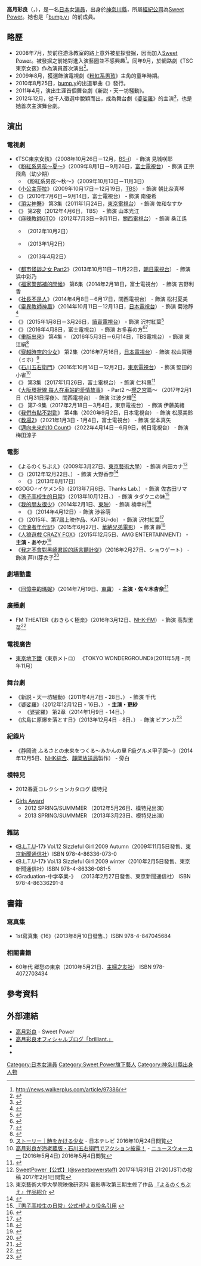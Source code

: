 {{noteTA
|G1=JP Show
}}
{{藝人
|姓名 = 高月彩良
|類型 = 女演員 
|圖片 =
|圖片尺寸 = 
|圖片簡介 = 
|本名 = 
|外文名 = 高月彩良
|外文 = ja
|羅馬拼音 = Takatsuki Sara
|英文名 = 
|暱稱 = 
|其他藝名 = 
|國籍 = {{JPN}}
|民族 = 
|籍貫 = 
|出生日期 = {{Birth_date_and_age|1997|8|10}}
|出生地點 = {{JPN}}[[神奈川縣|神奈川縣]]
|逝世日期 = 
|逝世地點 = 
|職業 = [[演員|演員]]
|語言 = 
|教育程度 = 
|母校 = 
|宗教信仰 = 
|配偶 = 
|兒女 = 
|父母 = 
|親屬 = 
|音樂類型 = 
|演奏樂器 = 
|出道地點 = 
|出道日期 = 
|出道作 = 
|代表作 = 
|著名角色 = 
|活躍年代 = 2008年－
|唱片公司 = 
|經紀公司 = [[Sweet_Power|Sweet Power]]
|網站 = http://sweetpower.jp/sweetpower/sara/
|相關團體 = 
|IMDb = 3268918
|現任成員 = 
|過往成員 = 
|獎項 = 
}}
{{Japanese|japanese=高月 彩良|kana=たかつき さら|romaji=Takatsuki Sara}}
'''高月彩良'''（{{lang-ja|'''高月 彩良'''}}，{{bd|1997年|8月10日|catIdx=Takatsuki, Sara}}），是一名[[日本|日本]]女[[演員|演員]]，出身於[[神奈川縣|神奈川縣]]，所屬[[經紀公司|經紀公司]]為[[Sweet_Power|Sweet Power]]。她也是「[[bump.y|bump.y]]」的前成員。

== 略歷 ==
* 2008年7月，於前往游泳教室的路上意外被星探發掘，因而加入[[Sweet_Power|Sweet Power]]。被發掘之前她對進入演藝圈並不感興趣<ref name="taidan">http://news.walkerplus.com/article/97386/</ref>。同年9月，於網路劇《TSC東京女孩》作為演員首次演出<ref>{{cite interview |subject=高月彩良 |interviewer=高倉文紀 |title=演技も歌うことも、好きです |url=http://www.cm-girls.jp/ng_interview_display.php?id=11 |program=NextCMGirls.jp |date=2012-05-22 |accessdate=2013-10-14}}</ref>。
* 2009年8月，獲選飾演電視劇《[[粉紅系男孩#電視劇|粉紅系男孩]]》主角的童年時期。
* 2010年8月25日，[[bump.y|bump.y]]的出道單曲《{{link-ja|voice (bump.y單曲)|voice (bump.yの曲)|voice}}》發行。
* 2011年4月，演出生涯首個舞台劇《新説・天一坊騒動》。
* 2012年12月，從千人徵選中脫穎而出，成為舞台劇《[[婆娑羅|婆娑羅]]》的主演<ref>{{cite news |title=高月彩良 1/1000主演射止めた |newspaper=東京中日スポーツ |publisher=中日新聞東京本社 |date=2012年9月26日 }}</ref>，也是她首次主演舞台劇。

== 演出 ==
=== 電視劇 ===
* 《TSC東京女孩》（2008年10月26日－12月，[[BS-TBS|BS-i]]） - 飾演 見城咲耶 
* 《[[粉紅系男孩#電視劇|粉紅系男孩〜夏〜]]》（2009年8月1日－9月26日，[[富士電視台|富士電視台]]） - 飾演 正宗飛鳥（幼少期）
** 《粉紅系男孩〜秋〜》（2009年10月13日－11月3日） 
* 《[[小公主莎拉_(電視劇)|小公主莎拉]]》（2009年10月17日－12月19日，[[TBS電視台|TBS]]） - 飾演 朝比奈真琴 
* 《{{link-ja|逃亡律師|逃亡弁護士 成田誠#テレビドラマ}}》（2010年7月6日－9月14日，富士電視台） - 飾演 南優希 
* 《[[頂尖神醫#電視劇|頂尖神醫]]》 第3集（2011年1月24日，[[東京電視台|東京電視台]]） - 飾演 佐和なすか 
* 《{{link-ja|黑板〜與時代戰鬥的教師們〜|ブラックボード〜時代と戦った教師たち〜}}》 第2夜（2012年4月6日，TBS） - 飾演 山本光江 
* 《[[GTO_(2012年電視劇)|麻辣教師GTO]]》（2012年7月3日－9月11日，[[關西電視台|關西電視台]]） - 飾演 桑江遙 
** {{lang|ja|秋も鬼暴れスペシャル}}（2012年10月2日）
** {{lang|ja|正月スペシャル! 冬休みも熱血授業だ}}（2013年1月2日）
** {{lang|ja|完結編〜さらば鬼塚! 卒業スペシャル〜}}（2013年4月2日）
* 《[[都市怪談之女|都市怪談之女 Part2]]》（2013年10月11日－11月22日，[[朝日電視台|朝日電視台]]） - 飾演 浜中彩乃
* 《[[福家警部補的問候#電視劇2014|福家警部補的問候]]》 第6集（2014年2月18日，富士電視台） - 飾演 吉野利香 
* 《[[社長不是人|社長不是人]]》（2014年4月8日－6月17日，關西電視台） - 飾演 松村夏美 
* 《[[靈異教師神眉#電視連續劇|靈異教師神眉]]》（2014年10月11日－12月13日，[[日本電視台|日本電視台]]） - 飾演 菊池靜<ref>{{cite web|author =毎日新聞デジタル|url =http://mantan-web.jp/2014/09/06/20140906dog00m200008000c.html|title =地獄先生ぬ〜べ〜：美奈子先生役に優香 松井愛莉、高月彩良も|date=2014-09-06|accessdate=2014-09-07}}</ref>
* 《{{link-ja|五星級旅遊～最好的旅行將導覽給您！！～|五つ星ツーリスト〜最高の旅、ご案内します!!〜}}》（2015年1月8日－3月26日，[[讀賣電視台|讀賣電視台]]） - 飾演 沢村紅葉<ref>{{cite web|author =オリコンスタイル|url =http://www.oricon.co.jp/news/2045165/full/|title =渡辺直美、ドラマ初主演で“旅の達人”に「激ヤバっすね」|date=2014-12-02|accessdate=2014-12-03}}</ref>
* 《{{link-ja|陽炎圖畫|かげろう絵図}}》（2016年4月8日，富士電視台） - 飾演 お多喜の方<ref>{{Cite web |url=http://www.fujitv.co.jp/kagero-ezu/character.html |title=人物紹介　｜　かげろう絵図 |publisher=フジテレビ |accessdate=2016-04-23 |archive-url=https://web.archive.org/web/20160427124424/http://www.fujitv.co.jp/kagero-ezu/character.html |archive-date=2016-04-27 |dead-url=yes }}</ref><ref>{{Cite web |date=2016-04-04 |url=http://navicon.jp/news/36335/ |title=松本清張時代サスペンス、米倉涼子が大奥のスパイになる！フジテレビ8日「かげろう絵図」あらすじと予告動画 |publisher=ナビコン・ニュース |accessdate=2016-04-23}}</ref>
* 《[[重版出来！#電視劇|重版出來]]》 第4集 - （2016年5月3日－6月14日，TBS電視台） - 飾演 東江絹<ref>{{Cite web |date=2016-04-22 |url=http://top.tsite.jp/entertainment/geinou01/i/28567235/index |title=注目の『重版出来！』第4話、高月彩良・中川大志の“新人”が編集部をかき回す |publisher=T-SITEニュース エンタメ T-SITE |accessdate=2016-04-23}}</ref>
* 《[[穿越時空的少女_(電視劇)|穿越時空的少女]]》 第2集（2016年7月16日，[[日本電視台|日本電視台]]）- 飾演 松山實穗（ミホ）<ref>[http://www.ntv.co.jp/tokikake/story/02.html ストーリー｜時をかける少女] - 日本テレビ 2016年10月24日閲覧</ref>
* 《[[石川五右衛門_(電視劇)|石川五右衛門]]》（2016年10月14日－12月2日，[[東京電視台|東京電視台]]） - 飾演 堅田的小雀<ref>[http://news.walkerplus.com/article/77434/ 高月彩良が海老蔵版・石川五右衛門でアクション披露！] - [[ニュースウォーカー|ニュースウォーカー]] (2016年5月4日) 2016年5月4日閲覧</ref>
* 《{{link-ja|被討厭的勇氣|嫌われる勇気}}》 第3集（2017年1月26日，富士電視台） - 飾演 仁科惠<ref>{{Cite web |date=2017-01-26 |url=http://music-book.jp/video/news/news/133897 |title=高月彩良演じる天才女子高校生がアドラー女子刑事・香里奈と対決「嫌われる勇気」第3話あらすじ |publisher=music.jpニュース |accessdate=2017-01-27}}</ref>
* 《[[大阪環狀線_每人在車站的愛情故事|大阪環狀線 每人在車站的愛情故事]]》 - Part2 〜[[櫻之宮車站|櫻之宮]]篇〜 （2017年2月1日〈1月31日深夜〉、關西電視台） - 飾演 江波夕輝<ref>[https://twitter.com/sweetpowerstaff/status/826404894273736706 SweetPower【公式】(@sweetpowerstaff)] 2017年1月31日 21:20(JST)の投稿 2017年2月1日閲覧</ref>
* 《{{link-ja|銀與金|銀と金}}》 第7-9集（2017年2月18日－3月4日，東京電視台） - 飾演 伊藤美緒
* 《[[我們有點不對勁|我們有點不對勁]]》 第4集（2020年9月2日，日本電視台） - 飾演 松原美鈴
* 《[[教場_(小說)|教場2]]》（2021年1月3日・1月4日，富士電視台） - 飾演 堂本真矢
* 《[[邁向未來的10_Count|邁向未來的10 Count]]》（2022年4月14日－6月9日，朝日電視台） - 飾演 梅田涼子

=== 電影 ===
* 《よるのくちぶえ》（2009年3月27日、[[東京藝術大學|東京藝術大學]]） - 飾演 内田カナ<ref>東京藝術大學大學院映像研究科 電影専攻第三期生修了作品 [http://www.fnm.geidai.ac.jp/geidai3/films.html 『よるのくちぶえ』作品紹介] {{webarchive|url=https://web.archive.org/web/20091216133956/http://www.fnm.geidai.ac.jp/geidai3/films.html |date=2009-12-16 }} </ref>
* 《{{link-ja|小丑遊戲|ジョーカーゲーム}}》（2012年12月22日、{{link-ja|AMG ENTERTAINMENT|AMGエンタテインメント}}） - 飾演 大野香奈<ref>{{cite web|author =Girls News|url =http://www.girlsnews.tv/akb/70525|title =北原里英・高月彩良・小池唯・伊倉愛美が共演する 映画「ジョーカーゲーム」が初日|date =2012-12-23|accessdate =2013-12-31|deadurl =yes|archiveurl =https://web.archive.org/web/20140101092730/http://www.girlsnews.tv/akb/70525|archivedate =2014-01-01}}</ref>
** 《{{link-ja|小丑遊戲|ジョーカーゲーム|小丑遊戲 脫出}}》（2013年8月17日）
* 《GOGO♂イケメン5》（2013年7月6日、Thanks Lab.） - 飾演 佐古田リマ
* 《[[男子高校生的日常#電影|男子高校生的日常]]》（2013年10月12日、{{link-ja|ショウゲート|ショウゲート}}） - 飾演 タダクニの妹<ref>[http://dannichi-movie.com/story.html 『男子高校生の日常』公式HPより役名引用] {{webarchive|url=https://web.archive.org/web/20140423113129/http://www.dannichi-movie.com/story.html |date=2014-04-23 }} </ref>
* 《[[我的朋友很少#真人電影版|我的朋友很少]]》（2014年2月1日、[[東映|東映]]） - 飾演 楠幸村<ref>{{cite web|author =映画.com|url =http://eiga.com/news/20130926/7/|title =実写版「僕は友達が少ない」高月彩良の幸村＆神定まおの理科姿お披露目！|date=2013-09-26|accessdate=2013-12-31}}</ref>
** 《{{l♡dk 一個屋簷下、兩個喜歡的人}}》（2014年4月12日）- 飾演 涉谷萌
* 《{{link-ja|五星級旅遊～最好的旅行將導覽給您！！～|五つ星ツーリスト〜最高の旅、ご案内します!!〜|五星級旅遊 THE MOVIE 〜究極的京都旅遊將導覽給您！！～}}》（2015年、第7屆{{link-ja|沖繩國際電影節|沖縄国際映画祭}}上映作品、KATSU-do） - 飾演 沢村紅葉<ref>{{Cite news|url= http://mdpr.jp/cinema/detail/1476831 |title= 注目の若手女優・高月彩良、渡辺直美を絶賛「こんなに面白い人初めて見ました」 |newspaper= モデルプレス |publisher= 株式会社ネットネイティブ |date= 2015-03-27 |accessdate= 2015-11-28 }}</ref>
* 《[[流浪者年代記|流浪者年代記]]》（2015年6月27日、[[日本華納家庭娛樂|華納兄弟電影]]） - 飾演 靜<ref>{{cite web|author =CinemaCafe.net|url =http://www.cinemacafe.net/article/2014/10/21/26747.html|title =高月彩良、ジブリヒロインから将来は“ボンドガール”へ!?『ストレイヤーズ・クロニクル』|date=2014-10-21|accessdate=2014-10-24}}</ref>
* 《[[人狼遊戲|人狼遊戲 CRAZY FOX]]》（2015年12月5日、AMG ENTERTAINMENT） - '''主演・あやか'''<ref>{{Cite news |url= http://www.hochi.co.jp/entertainment/20151016-OHT1T50242.html |title= 高月彩良、映画初主演“戦慄の駆け引き”１２月５日公開「人狼ゲーム」 |newspaper= スポーツ報知 |publisher= 報知新聞社 |date= 2015-10-17 |accessdate= 2015-10-17 |deadurl= yes |archiveurl= https://web.archive.org/web/20151017225330/http://www.hochi.co.jp/entertainment/20151016-OHT1T50242.html |archivedate= 2015-10-17 }}</ref>
* 《[[我才不會對黑崎君說的話言聽計從#電影|我才不會對黑崎君說的話言聽計從]]》（2016年2月27日、ショウゲート） - 飾演 芦川芽衣子<ref>{{Cite news|url= http://eiga.com/news/20151019/10/ |title= 「黒崎くんの言いなりになんてならない」高月彩良＆岸優太ら追加キャスト発表！ |newspaper= 映画.com |publisher= 株式会社エイガ・ドット・コム |date= 2015-10-19 |accessdate= 2015-11-28 }}</ref>

=== 劇場動畫 ===
* 《[[回憶中的瑪妮|回憶中的瑪妮]]》（2014年7月19日、[[東寶|東寶]]） - '''主演・佐々木杏奈'''<ref>{{cite web|author =映画.com|url =http://eiga.com/news/20140416/1/|title =「思い出のマーニー」はジブリ初のWヒロイン！高月彩良＆有村架純、アニメ初声優|date=2014-04-16|accessdate=2014-04-23}}</ref>

=== 廣播劇 ===
* FM THEATER《おきらく極楽》（2016年3月12日、[[NHK-FM頻率|NHK-FM]]） - 飾演 高梨里菜<ref>{{Cite web |url=http://www.nhk.or.jp/audio/html_fm/fm2016009.html |title=おきらく極楽 NHK オーディオドラマ |publisher=NHKオンライン |accessdate=2016-03-13}}</ref>

=== 電視廣告 ===
* [[東京地下鐵|東京地下鐵]]（東京メトロ） 《TOKYO WONDERGROUND》（2011年5月 - 同年11月）

=== 舞台劇 ===
* 《新説・天一坊騒動》（2011年4月7日 - 28日、{{link-ja|明治座|明治座}}） - 飾演 千代
* 《[[婆娑羅|婆娑羅]]》（2012年12月12日 - 16日、{{link-ja|SPACE ZERO|スペース・ゼロ}}） - '''主演・更紗'''
** 《婆娑羅》 第2章（2014年1月9日 - 14日、{{link-ja|劇場1010|シアター1010}}）
* 《広島に原爆を落とす日》（2013年12月4日 - 8日、{{link-ja|俳優座劇場|俳優座劇場}}） - 飾演 ビアンカ<ref>{{cite web|author =演劇キック ブログ|url =http://blog.livedoor.jp/enbublog-forecast/archives/51899334.html|title =馬場徹の主演するつか作品『広島に原爆を落とす日』レビュー＆囲みインタビュー|date=2013-12-06|accessdate=2013-12-31}}</ref>

=== 紀錄片 ===
* 《静岡流 ふるさとの未来をつくる〜みかんの里 F級グルメ甲子園〜》（2014年12月5日、[[NHK綜合頻道|NHK綜合]]、[[NHK靜岡放送局|靜岡放送局]]製作） - 旁白

=== 模特兒 ===
* {{link-ja|EASTBOY|イーストボーイ}} 2012春夏コレクションカタログ 模特兒
* [[Girls_Award|Girls Award]] 
** 2012 SPRING/SUMMMER （2012年5月26日、模特兒出演）
** 2013 SPRING/SUMMMER （2013年3月23日、模特兒出演）

=== 雜誌 ===
* 《[[B.L.T.|B.L.T.]]U-17》 Vol.12 Sizzleful Girl 2009 Autumn（2009年11月5日發售、[[東京新聞通信社|東京新聞通信社]]）ISBN 978-4-86336-073-0
* 《B.L.T.U-17》 Vol.13 Sizzleful Girl 2009 winter（2010年2月5日發售、東京新聞通信社）ISBN 978-4-86336-081-5
* 《Graduation-中学卒業-》 （2013年2月27日發售、東京新聞通信社） ISBN 978-4-86336291-8

== 書籍 ==
=== 寫真集 ===
* 1st寫真集《16》（2013年8月10日發售、{{link-ja|WANI BOOKS|ワニブックス}}）ISBN 978-4-847045684

=== 相關書籍 ===
* 60年代 郷愁の東京（2010年5月21日、[[主婦之友社|主婦之友社]]） ISBN 978-4072703434

== 參考資料 ==
{{Reflist|2}}

== 外部連結 ==
* [https://web.archive.org/web/20140628125814/http://sweetpower.jp/sweetpower/sara/ 高月彩良] - Sweet Power {{ja icon}}
* [http://ameblo.jp/sara0810/ 高月彩良オフィシャルブログ「brilliant.」] {{ja icon}}
*{{Twitter|sara_takatsuki_}} 
*{{Instagram|sara_takatsuki_official}} 

{{Sweet Power}}

{{DEFAULTSORT:Takatsuki, Sara}}
[[Category:日本女演員|Category:日本女演員]]
[[Category:Sweet_Power旗下藝人|Category:Sweet Power旗下藝人]]
[[Category:神奈川縣出身人物|Category:神奈川縣出身人物]]